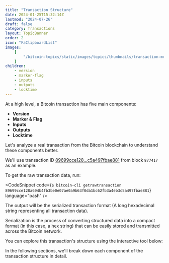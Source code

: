```yaml
---
title: "Transaction Structure"
date: 2024-01-25T15:32:14Z
lastmod: "2024-07-26"
draft: false
category: Transactions
layout: TopicBanner
order: 2
icon: "FaClipboardList"
images:
    [
        "/bitcoin-topics/static/images/topics/thumbnails/transaction-module/tx-component.webp"
    ]
children:
    - version
    - marker-flag
    - inputs
    - outputs
    - locktime
---
```


At a high level, a Bitcoin transaction has five main components:

-   **Version**
-   **Marker & Flag**
-   **Inputs**
-   **Outputs**
-   **Locktime**

Let's analyze a real transaction from the Bitcoin blockchain to understand these components better.

We'll use transaction ID [89699cce128...c5a497fbae881](https://mempool.space/tx/89699cce128a694b4fb3be0e07ae0a9b63f0da1bc62fb3a4eb3c5a497fbae881) from block `877417` as an example.

To get the raw transaction data, run:

<CodeSnippet
    code={`$ bitcoin-cli getrawtransaction 89699cce128a694b4fb3be0e07ae0a9b63f0da1bc62fb3a4eb3c5a497fbae881`}
    language="bash"
/>

The output will be the serialized transaction format (A long hexadecimal string representing all transaction data).

<ExpandableAlert title="What is Serialization?" type="info" expandable={false}>
    Serialization is the process of converting structured data into a compact
    format (in this case, a hex string) that can be easily stored and
    transmitted across the Bitcoin network.
</ExpandableAlert>

You can explore this transaction's structure using the interactive tool below:

<TransactionCreation />

In the following sections, we'll break down each component of the transaction structure in detail.
